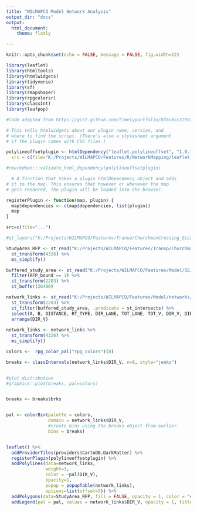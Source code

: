 ```yaml
---
title: "WILMAPCO Model Network Analysis"
output_dir: "docs" 
output:
  html_document:
    theme: flatly

---
```


```r
knitr::opts_chunk$set(echo = FALSE, message = FALSE, fig.width=12)

library(leaflet)
library(htmltools)
library(htmlwidgets)
library(tidyverse)
library(sf)
library(rmapshaper)
library(rpgcolorsr)
library(classInt)
library(leafpop)
```


```r

#Code adapted from https://gist.github.com/timelyportfolio/8f6c8cc27597466351ad377e6774c30f AND https://gist.github.com/jcheng5/c084a59717f18e947a17955007dc5f92

# This tells htmlwidgets about our plugin name, version, and
# where to find the script. (There's also a stylesheet argument
# if the plugin comes with CSS files.)

polylineoffsetplugin <- htmlDependency("leaflet.polylineoffset", "1.0.1",
  src = c(file="K:/Projects/WILMAPCO/Features/R/NetworkMapping/leaflet_polylineoffset_js"),  script = "leaflet.polylineoffset_arw.js")

#rmarkdown:::validate_html_dependency(polylineoffsetplugin)

  # A function that takes a plugin htmlDependency object and adds
# it to the map. This ensures that however or whenever the map
# gets rendered, the plugin will be loaded into the browser.

registerPlugin <- function(map, plugin) {
  map$dependencies <- c(map$dependencies, list(plugin))
  map
}

src=c(file="...")

```

```r

#st_layers("K:/Projects/WILMAPCO/Features/Transp/ChurchmanCrossing_GisInv_Delivery.gdb")

StudyArea_RFP <- st_read("K:/Projects/WILMAPCO/Features/Transp/ChurchmanCrossing_GisInv_Delivery.gdb", "StudyArea_RFP", quiet = TRUE) %>% 
  st_transform(4326) %>% 
  ms_simplify()

buffered_study_area <- st_read("K:/Projects/WILMAPCO/Features/Model/SE/Zones_2050.shp", quiet = TRUE) %>% 
  filter(RFP_bound == 1) %>%
  st_transform(2283) %>% 
  st_buffer(26400)

network_links <- st_read("K:/Projects/WILMAPCO/Features/Model/networks/2019_Loaded_Link.shp", quiet = TRUE) %>% 
  st_transform(2283) %>% 
  st_filter(buffered_study_area, .predicate = st_intersects) %>% 
  select(A, B, DISTANCE, RT_TYPE, DIR_LANE, TOT_LANE, TOT_V, DIR_V, DIRV_AM, DIRV_PM, CSPDAM, CSPDPM, LINK_SP) %>% 
  arrange(DIR_V)
  
network_links <- network_links %>% 
  st_transform(4326) %>% 
  ms_simplify()

colors <-  rpg_color_pal("rpg_colors")(8)

breaks <- classIntervals(network_links$DIR_V, n=8, style="jenks")


#plot distribution
#graphics::plot(breaks, pal=colors)


breaks <- breaks$brks


pal <- colorBin(palette = colors, 
                domain = network_links$DIR_V,
                #create bins using the breaks object from earlier
                bins = breaks)


leaflet() %>% 
  addProviderTiles(providers$CartoDB.DarkMatter) %>% 
  registerPlugin(polylineoffsetplugin) %>% 
  addPolylines(data=network_links, 
               weight=3, 
               color = ~pal(DIR_V), 
               opacity=1, 
               popup = popupTable(network_links),
               options=list(offset=3)) %>% 
  addPolygons(data=StudyArea_RFP, fill = FALSE, opacity = 1, color = "#8400a8", weight = 2) %>% 
  addLegend(pal = pal, values = network_links$DIR_V, opacity = 1, title = "Directional Volume", position = "bottomright")


```


